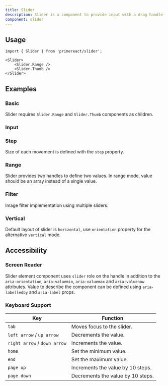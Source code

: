 ```yaml
---
title: Slider
description: Slider is a component to provide input with a drag handle.
component: slider
---
```


## Usage

```tsx
import { Slider } from 'primereact/slider';
```

```tsx
<Slider>
    <Slider.Range />
    <Slider.Thumb />
</Slider>
```

## Examples

### Basic

Slider requires `Slider.Range` and `Slider.Thumb` components as children.

<DocDemoViewer name="slider:basic-demo" />

### Input

<DocDemoViewer name="slider:input-demo" />

### Step

Size of each movement is defined with the `step` property.

<DocDemoViewer name="slider:step-demo" />

### Range

Slider provides two handles to define two values. In range mode, value should be an array instead of a single value.

<DocDemoViewer name="slider:range-demo" />

### Filter

Image filter implementation using multiple sliders.

<DocDemoViewer name="slider:filter-demo" />

### Vertical

Default layout of slider is `horizontal`, use `orientation` property for the alternative `vertical` mode.

<DocDemoViewer name="slider:vertical-demo" />

## Accessibility

### Screen Reader

Slider element component uses `slider` role on the handle in addition to the `aria-orientation`, `aria-valuemin`, `aria-valuemax` and `aria-valuenow` attributes. Value to describe the component can be defined using `aria-labelledby` and `aria-label` props.

### Keyboard Support

| Key                          | Function                          |
| ---------------------------- | --------------------------------- |
| `tab`                        | Moves focus to the slider.        |
| `left arrow` / `up arrow`    | Decrements the value.             |
| `right arrow` / `down arrow` | Increments the value.             |
| `home`                       | Set the minimum value.            |
| `end`                        | Set the maximum value.            |
| `page up`                    | Increments the value by 10 steps. |
| `page down`                  | Decrements the value by 10 steps. |
